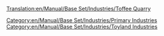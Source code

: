 [[Translation:en/Manual/Base Set/Industries/Toffee Quarry]]
{{en/Manual/Base Set/Industries/Industries|image=en/Manual/Base Set/Industries/ToffeeQuarry.png
|name=Toffee Quarry
|climates=[[en/Manual/Climates]]
|accepts=Nothing
|produces=[[en/Manual/Base Set/Cargos/Toffee]]
|notes=Not present in other [[en/Manual/Climates]].
}}
[[Category:en/Manual/Base Set/Industries/Primary Industries]]
[[Category:en/Manual/Base Set/Industries/Toyland Industries]]